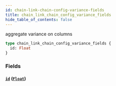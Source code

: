 ```yaml
---
id: chain-link-chain-config-variance-fields
title: chain_link_chain_config_variance_fields
hide_table_of_contents: false
---
```


aggregate variance on columns

```graphql
type chain_link_chain_config_variance_fields {
  id: Float
}
```

### Fields

#### [`id`](#) ([`Float`](/07-graphql/scalars/float))
